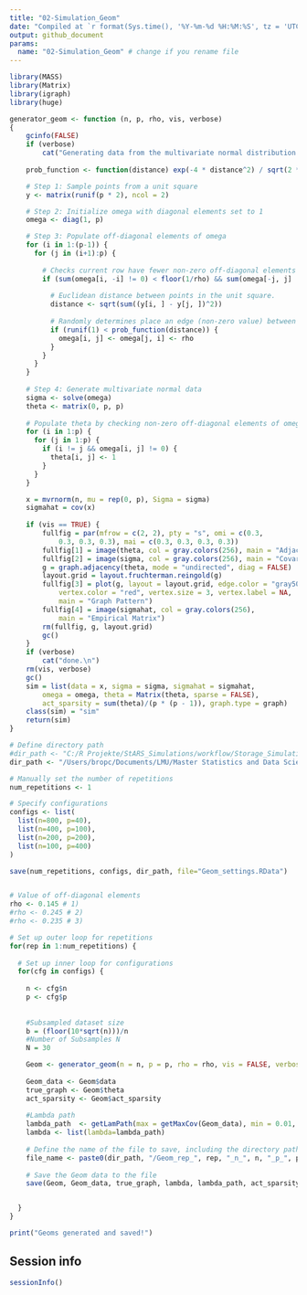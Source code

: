 ```yaml
---
title: "02-Simulation_Geom"
date: "Compiled at `r format(Sys.time(), '%Y-%m-%d %H:%M:%S', tz = 'UTC')` UTC"
output: github_document
params:
  name: "02-Simulation_Geom" # change if you rename file
---
```


```r

library(MASS)
library(Matrix)
library(igraph)
library(huge)

generator_geom <- function (n, p, rho, vis, verbose) 
{
    gcinfo(FALSE)
    if (verbose) 
        cat("Generating data from the multivariate normal distribution with the neighboorhod graph structure....")
  
    prob_function <- function(distance) exp(-4 * distance^2) / sqrt(2 * pi)

    # Step 1: Sample points from a unit square
    y <- matrix(runif(p * 2), ncol = 2)

    # Step 2: Initialize omega with diagonal elements set to 1
    omega <- diag(1, p)

    # Step 3: Populate off-diagonal elements of omega
    for (i in 1:(p-1)) {
      for (j in (i+1):p) {
        
        # Checks current row have fewer non-zero off-diagonal elements than the allowed
        if (sum(omega[i, -i] != 0) < floor(1/rho) && sum(omega[-j, j] != 0) < floor(1/rho)) { 
          
          # Euclidean distance between points in the unit square.
          distance <- sqrt(sum((y[i, ] - y[j, ])^2)) 
          
          # Randomly determines place an edge (non-zero value) between nodes 
          if (runif(1) < prob_function(distance)) {
            omega[i, j] <- omega[j, i] <- rho
          }
        }
      }
    }
    
    # Step 4: Generate multivariate normal data
    sigma <- solve(omega)  
    theta <- matrix(0, p, p)
    
    # Populate theta by checking non-zero off-diagonal elements of omega
    for (i in 1:p) {
      for (j in 1:p) {
        if (i != j && omega[i, j] != 0) {
          theta[i, j] <- 1
        }
      }
    }

    x = mvrnorm(n, mu = rep(0, p), Sigma = sigma)
    sigmahat = cov(x)
    
    if (vis == TRUE) {
        fullfig = par(mfrow = c(2, 2), pty = "s", omi = c(0.3, 
            0.3, 0.3, 0.3), mai = c(0.3, 0.3, 0.3, 0.3))
        fullfig[1] = image(theta, col = gray.colors(256), main = "Adjacency Matrix")
        fullfig[2] = image(sigma, col = gray.colors(256), main = "Covariance Matrix")
        g = graph.adjacency(theta, mode = "undirected", diag = FALSE)
        layout.grid = layout.fruchterman.reingold(g)
        fullfig[3] = plot(g, layout = layout.grid, edge.color = "gray50", 
            vertex.color = "red", vertex.size = 3, vertex.label = NA, 
            main = "Graph Pattern")
        fullfig[4] = image(sigmahat, col = gray.colors(256), 
            main = "Empirical Matrix")
        rm(fullfig, g, layout.grid)
        gc()
    }
    if (verbose) 
        cat("done.\n")
    rm(vis, verbose)
    gc()
    sim = list(data = x, sigma = sigma, sigmahat = sigmahat, 
        omega = omega, theta = Matrix(theta, sparse = FALSE), 
        act_sparsity = sum(theta)/(p * (p - 1)), graph.type = graph)
    class(sim) = "sim"
    return(sim)
}
```


```r

# Define directory path
#dir_path <- "C:/R Projekte/StARS_Simulations/workflow/Storage_Simulation_Geom"
dir_path <- "/Users/bropc/Documents/LMU/Master Statistics and Data Science/Masterarbeit/R Master/StARS_Simulations/workflow/Storage_Simulation_Geom"

# Manually set the number of repetitions
num_repetitions <- 1 

# Specify configurations
configs <- list(
  list(n=800, p=40),
  list(n=400, p=100),
  list(n=200, p=200),
  list(n=100, p=400)
)

save(num_repetitions, configs, dir_path, file="Geom_settings.RData")


# Value of off-diagonal elements
rho <- 0.145 # 1)
#rho <- 0.245 # 2)
#rho <- 0.235 # 3)

# Set up outer loop for repetitions
for(rep in 1:num_repetitions) {
  
  # Set up inner loop for configurations
  for(cfg in configs) {
    
    n <- cfg$n
    p <- cfg$p
    
    
    #Subsampled dataset size 
    b = (floor(10*sqrt(n)))/n
    #Number of Subsamples N
    N = 30

    Geom <- generator_geom(n = n, p = p, rho = rho, vis = FALSE, verbose = TRUE)
    
    Geom_data <- Geom$data
    true_graph <- Geom$theta
    act_sparsity <- Geom$act_sparsity
    
    #Lambda path
    lambda_path  <- getLamPath(max = getMaxCov(Geom_data), min = 0.01, len = 50)
    lambda <- list(lambda=lambda_path)
    
    # Define the name of the file to save, including the directory path
    file_name <- paste0(dir_path, "/Geom_rep_", rep, "_n_", n, "_p_", p, ".RData")
    
    # Save the Geom data to the file
    save(Geom, Geom_data, true_graph, lambda, lambda_path, act_sparsity, b, N, file = file_name)


  }
}

print("Geoms generated and saved!")


```



## Session info
```r
sessionInfo()
```



